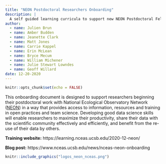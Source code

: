 ```yaml
---
title: "NEON Postdoctoral Researchers Onboarding"
description: |
  A self guided learning curricula to support new NEON Postdoctoral Fellows as part of their onboarding experience. The curricula builds from the experience of ecological researchers, trainers, developers and information managers to provide resources and training in support of collaborative, reproducible research practices.
author:
  - name: Julien Brun
  - name: Amber Budden
  - name: Jeanette Clark
  - name: Matt Jones
  - name: Carrie Kappel
  - name: Erin McLean
  - name: Bryce Mecum
  - name: William Michener
  - name: Julie Stewart Lowndes
  - name: Geoff Willard
date: 12-20-2020
---
```



```r
knitr::opts_chunk$set(echo = FALSE)
```

This onboarding document is designed to support researchers beginning their postdoctoral work with National Ecological Observatory Network ([NEON](https://www.neonscience.org/)) in a way that provides access to information, resources and training in open practices and team science. Developing good data science skills will enable researchers to maximize their productivity, share their data with the scientific community effectively and efficiently, and benefit from the re-use of their data by others.

**Training website:**
https://learning.nceas.ucsb.edu/2020-12-neon/ 

**Blog post:**
https://www.nceas.ucsb.edu/news/nceas-neon-onboarding 



```r
knitr::include_graphics("logos_neon_nceas.png")
```





